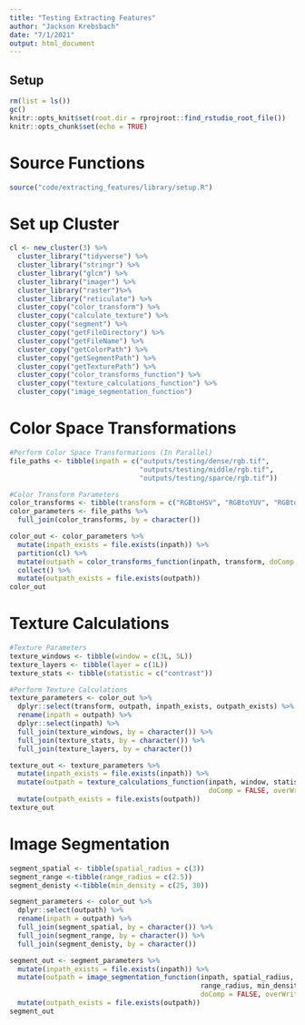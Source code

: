 ```yaml
---
title: "Testing Extracting Features"
author: "Jackson Krebsbach"
date: "7/1/2021"
output: html_document
---
```


## Setup
```r
rm(list = ls())
gc()
knitr::opts_knit$set(root.dir = rprojroot::find_rstudio_root_file())
knitr::opts_chunk$set(echo = TRUE)
```

# Source Functions
```r
source("code/extracting_features/library/setup.R")
```

# Set up Cluster
```r
cl <- new_cluster(3) %>%
  cluster_library("tidyverse") %>%
  cluster_library("stringr") %>%
  cluster_library("glcm") %>%
  cluster_library("imager") %>%
  cluster_library("raster")%>%
  cluster_library("reticulate") %>%
  cluster_copy("color_transform") %>%
  cluster_copy("calculate_texture") %>%
  cluster_copy("segment") %>%
  cluster_copy("getFileDirectory") %>%
  cluster_copy("getFileName") %>%
  cluster_copy("getColorPath") %>%
  cluster_copy("getSegmentPath") %>%
  cluster_copy("getTexturePath") %>%
  cluster_copy("color_transforms_function") %>%
  cluster_copy("texture_calculations_function") %>%
  cluster_copy("image_segmentation_function")
```


# Color Space Transformations
```r
#Perform Color Space Transformations (In Parallel)
file_paths <- tibble(inpath = c("outputs/testing/dense/rgb.tif",
                                "outputs/testing/middle/rgb.tif",
                                "outputs/testing/sparce/rgb.tif"))

#Color Transform Parameters
color_transforms <- tibble(transform = c("RGBtoHSV", "RGBtoYUV", "RGBtoLab", "RGBtoHSI", "RGBtoHSL"))
color_parameters <- file_paths %>% 
  full_join(color_transforms, by = character())

color_out <- color_parameters %>%
  mutate(inpath_exists = file.exists(inpath)) %>%
  partition(cl) %>%
  mutate(outpath = color_transforms_function(inpath, transform, doComp = FALSE, overWrite = TRUE)) %>%
  collect() %>%
  mutate(outpath_exists = file.exists(outpath))
color_out
```

# Texture Calculations
```r
#Texture Parameters
texture_windows <- tibble(window = c(3L, 5L)) 
texture_layers <- tibble(layer = c(1L))
texture_stats <- tibble(statistic = c("contrast"))

#Perform Texture Calculations
texture_parameters <- color_out %>%
  dplyr::select(transform, outpath, inpath_exists, outpath_exists) %>%
  rename(inpath = outpath) %>%
  dplyr::select(inpath) %>%
  full_join(texture_windows, by = character()) %>% 
  full_join(texture_stats, by = character()) %>%
  full_join(texture_layers, by = character())

texture_out <- texture_parameters %>%
  mutate(inpath_exists = file.exists(inpath)) %>%
  mutate(outpath = texture_calculations_function(inpath, window, statistic, layer,
                                                 doComp = FALSE, overWrite = TRUE)) %>%
  mutate(outpath_exists = file.exists(outpath))
texture_out
```

# Image Segmentation
```r
segment_spatial <- tibble(spatial_radius = c(3))
segment_range <-tibble(range_radius = c(2.5))
segment_denisty <-tibble(min_density = c(25, 30))

segment_parameters <- color_out %>%
  dplyr::select(outpath) %>%
  rename(inpath = outpath) %>%
  full_join(segment_spatial, by = character()) %>% 
  full_join(segment_range, by = character()) %>%
  full_join(segment_denisty, by = character())

segment_out <- segment_parameters %>%
  mutate(inpath_exists = file.exists(inpath)) %>%
  mutate(outpath = image_segmentation_function(inpath, spatial_radius,
                                               range_radius, min_density,
                                               doComp = FALSE, overWrite = FALSE)) %>%
  mutate(outpath_exists = file.exists(outpath))
segment_out
```

